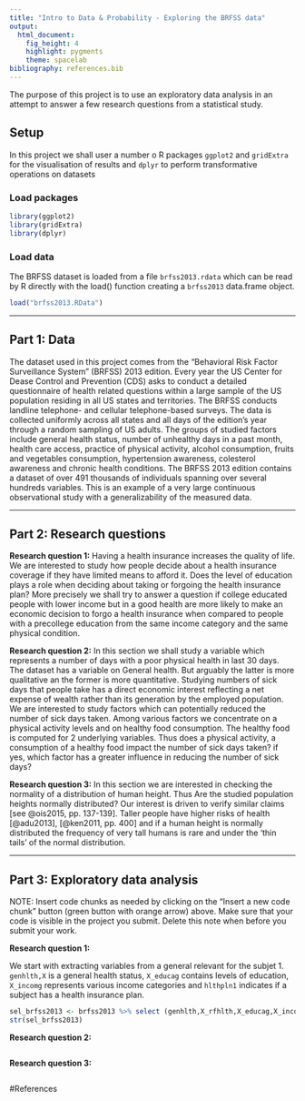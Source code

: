 ```yaml
---
title: "Intro to Data & Probability - Exploring the BRFSS data"
output: 
  html_document: 
    fig_height: 4
    highlight: pygments
    theme: spacelab
bibliography: references.bib
---
```

<div id="intro">
The purpose of this project is to use an exploratory data analysis in an attempt to answer a few research questions from  a statistical study.
</div>


## Setup
In this project we shall user a number o R packages `ggplot2` and `gridExtra` for the visualisation of results and `dplyr` to perform transformative operations on datasets 

### Load packages

```r
library(ggplot2)
library(gridExtra)
library(dplyr)
```

### Load data
The BRFSS dataset is loaded from a file `brfss2013.rdata` which can be read by R directly with the load() function creating a `brfss2013` data.frame object. 

```r
load("brfss2013.RData")
```


* * *

## Part 1: Data
The dataset used in this project comes from the "Behavioral Risk Factor Surveillance System" (BRFSS) 2013 edition. Every year the US Center for Dease Control and Prevention (CDS) asks to conduct a detailed questionnaire of health related questions within a large sample of the US population residing in all US states and territories. The BRFSS conducts landline telephone- and cellular telephone-based surveys. The data is collected uniformly across all states and all days of the edition's year through a random sampling of US adults. 
The groups of studied factors include general health status, number of unhealthy days in a past month, health care access, practice of physical activity, alcohol consumption, fruits and vegetables consumption, hypertension awareness, colesterol awareness and chronic health conditions.
The  BRFSS 2013 edition  contains a dataset of over 491 thousands of individuals spanning over several hundreds variables. This is an example of a very large continuous observational study with a generalizability of the measured data.


* * *

## Part 2: Research questions

**Research question 1:**
Having a health insurance increases the quality of life. We are interested to study how people decide about a health insurance coverage if they have limited means to afford it. 
Does the level of education plays a role when deciding about taking or forgoing the health insurance plan? 
More precisely we shall try to answer a question if college educated people with lower income but in a good health are more likely to make an economic decision to forgo a health insurance when compared to people with a precollege education from the same income category and the same physical condition.

**Research question 2:**
In this section we shall study a variable which represents a number of days with a poor physical health  in last 30 days. The dataset has  a variable on General health. But arguably the latter is more qualitative an  the former is more quantitative. Studying numbers of sick days that people take  has a direct economic interest reflecting a net expense of wealth rather than its generation by the employed population. We are interested to study factors which can potentially reduced the number of sick days taken. Among various factors we concentrate on  a physical activity levels and  on healthy food consumption. The healthy food is computed for 2 underlying variables. 
Thus does a physical activity, a consumption of a healthy food impact the number of sick days taken? if yes, which factor has a greater influence in reducing the number of sick days?

**Research question 3:**
In this section we are interested in checking the normality of a distribution of human height.
Thus Are the studied population heights normally distributed? Our interest is driven to verify similar claims [see @ois2015, pp. 137-139]. Taller people have higher risks of health [@adu2013], [@ken2011, pp. 400] and if a human height is normally distributed the frequency of very tall humans is rare and under the 'thin tails' of the normal distribution.

* * *

## Part 3: Exploratory data analysis

NOTE: Insert code chunks as needed by clicking on the "Insert a new code chunk" 
button (green button with orange arrow) above. Make sure that your code is visible
in the project you submit. Delete this note when before you submit your work.


**Research question 1:**

We start with  extracting variables from a general relevant for the subjet 1. 
`genhlth,X` is a general health status, `X_educag` contains levels of education, `X_incomg` represents various income categories and  `hlthpln1` indicates if a subject has a health insurance plan.

```r
sel_brfss2013 <- brfss2013 %>% select (genhlth,X_rfhlth,X_educag,X_incomg,hlthpln1)
str(sel_brfss2013)
```



**Research question 2:**

```r

```



**Research question 3:**

```r

```
#References

